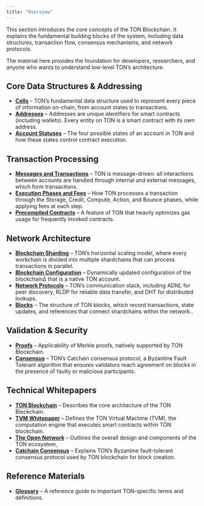 ```yaml
---
title: "Overview"
---
```



This section introduces the core concepts of the TON Blockchain. It explains the fundamental building blocks of the system, including data structures, transaction flow, consensus mechanisms, and network protocols.

<Aside>
  The material here provides the foundation for developers, researchers, and anyone who wants to understand low-level TON’s architecture.
</Aside>

## Core Data Structures & Addressing

- **[Cells](/ton/cells)** – TON’s fundamental data structure used to represent every piece of information on-chain, from account states to transactions.
- **[Addresses](/ton/addresses)** –  Addresses are unique identifiers for smart contracts (including wallets). Every entity on TON is a smart contract with its own address.
- **[Account Statuses](/ton/statuses)** – The four possible states of an account in TON and how these states control contract execution.

## Transaction Processing

- **[Messages and Transactions](/ton/transaction)** – TON is message-driven: all interactions between accounts are handled through internal and external messages, which form transactions.
- **[Execution Phases and Fees](/ton/phases-and-fees)** – How TON processes a transaction through the Storage, Credit, Compute, Action, and Bounce phases, while applying fees at each step.
- **[Precompiled Contracts](/ton/precompiled)** – A feature of TON that heavily optimizes gas usage for frequently invoked contracts.

## Network Architecture

- **[Blockchain Sharding](/ton/shards)** – TON’s horizontal scaling model, where every workchain is divided into multiple shardchains that can process transactions in parallel.
- **[Blockchain Configuration](/ton/config)** – Dynamically updated configuration of the blockchain∆ that is a native TON account.
- **[Network Protocols](/ton/network)** – TON’s communication stack, including ADNL for peer discovery, RLDP for reliable data transfer, and DHT for distributed lookups.
- **[Blocks](/ton/)** – The structure of TON blocks, which record transactions, state updates, and references that connect shardchains within the network..

## Validation & Security

- **[Proofs](/ton/proofs)** – Applicability of Merkle proofs, natively supported by TON Blockchain.
- **[Consensus](/ton/consensus)** – TON’s Catchain consensus protocol, a Byzantine Fault Tolerant algorithm that ensures validators reach agreement on blocks in the presence of faulty or malicious participants.

## Technical Whitepapers

- **[TON Blockchain](/ton/tblkch)** – Describes the core architecture of the TON Blockchain.
- **[TVM Whitepaper](/ton/tvm)** – Defines the TON Virtual Machine (TVM), the computation engine that executes smart contracts within TON blockchain.
- **[The Open Network](/ton/ton)** – Outlines the overall design and components of the TON ecosystem,
- **[Catchain Consensus](/ton/catchain)** – Explains TON’s Byzantine fault-tolerant consensus protocol used by TON blockchain for block creation.
## Reference Materials

- **[Glossary](/ton/glossary)** – A reference guide to important TON-specific terms and definitions.
